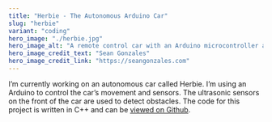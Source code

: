 ```yaml
---
title: "Herbie - The Autonomous Arduino Car"
slug: "herbie"
variant: "coding"
hero_image: "./herbie.jpg"
hero_image_alt: "A remote control car with an Arduino microcontroller attached to it"
hero_image_credit_text: "Sean Gonzales"
hero_image_credit_link: "https://seangonzales.com"
---
```


I’m currently working on an autonomous car called Herbie. I’m using an Arduino to control the car’s movement and sensors. The ultrasonic sensors on the front of the car are used to detect obstacles. The code for this project is written in C++ and can be [viewed on Github](https://github.com/ChimiSeanGa/Herbie).